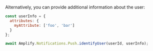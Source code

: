 Alternatively, you can provide additional information about the user:

```js
const userInfo = {
  attributes: {
    myAttribute: ['foo', 'bar']
  }
};

await Amplify.Notifications.Push.identifyUser(userId, userInfo);
```
